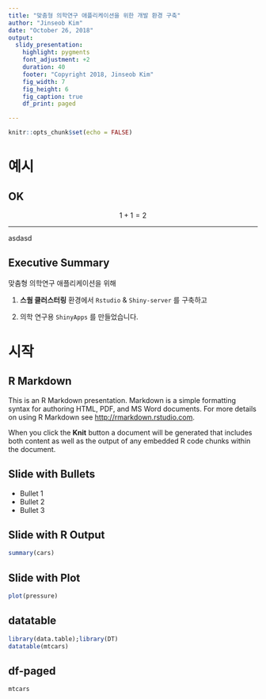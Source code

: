 ```yaml
---
title: "맞춤형 의학연구 애플리케이션을 위한 개발 환경 구축"
author: "Jinseob Kim"
date: "October 26, 2018"
output:
  slidy_presentation:
    highlight: pygments
    font_adjustment: +2
    duration: 40
    footer: "Copyright 2018, Jinseob Kim"
    fig_width: 7
    fig_height: 6
    fig_caption: true
    df_print: paged

---
```

 


```r
knitr::opts_chunk$set(echo = FALSE)
```




# 예시 

## OK {.bigger}

$$1+1=2$$

---

asdasd

## Executive Summary 


맞춤형 의학연구 애플리케이션을 위해


1. **스웜 클러스터링** 환경에서 `Rstudio` & `Shiny-server` 를 구축하고


2. 의학 연구용 `ShinyApps` 를 만들었습니다.


# 시작

## R Markdown

This is an R Markdown presentation. Markdown is a simple formatting syntax for authoring HTML, PDF, and MS Word documents. For more details on using R Markdown see <http://rmarkdown.rstudio.com>.

When you click the **Knit** button a document will be generated that includes both content as well as the output of any embedded R code chunks within the document.

## Slide with Bullets

- Bullet 1
- Bullet 2
- Bullet 3

## Slide with R Output

```r
summary(cars)
```

## Slide with Plot

```r
plot(pressure)
```

## datatable
```r
library(data.table);library(DT)
datatable(mtcars)
```



## df-paged
```r
mtcars
```